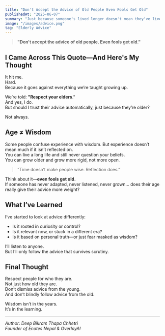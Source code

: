 ```yaml
---
title: "Don't Accept the Advice of Old People Even Fools Get Old"
publishedAt: "2025-06-07"
summary: "Just because someone's lived longer doesn't mean they've lived wiser. Here's my take on why age doesn't guarantee wisdom."
image: "/images/advice.png"
tag: "Elderly Advice"
---
```


<SmartImage 
  src="/images/advice.png" 
  alt="Fools get old" 
  aspectRatio="16/9" 
  radius="l" 
  sizes="(max-width: 960px) 100vw, 960px"
  marginBottom="24"
/>
> **"Don't accept the advice of old people. Even fools get old."**

## I Came Across This Quote—And Here's My Thought

It hit me.  
Hard.  
Because it goes against everything we’re taught growing up.

We’re told: **"Respect your elders."**  
And yes, I do.  
But should I trust their advice automatically, just because they’re older?

Not always.

## Age ≠ Wisdom

Some people confuse experience with wisdom. But experience doesn’t mean much if it isn’t reflected on.  
You can live a long life and still never question your beliefs.  
You can grow older and grow more rigid, not more open.

> “Time doesn’t make people wise. Reflection does.”

Think about it—**even fools get old.**  
If someone has never adapted, never listened, never grown… does their age really give their advice more weight?

## What I’ve Learned

I’ve started to look at advice differently:
- Is it rooted in curiosity or control?
- Is it relevant now, or stuck in a different era?
- Is it based on personal truth—or just fear masked as wisdom?

I’ll listen to anyone.  
But I’ll only follow the advice that survives scrutiny.

## Final Thought

Respect people for who they are.  
Not just how old they are.  
Don’t dismiss advice from the young.  
And don’t blindly follow advice from the old.

Wisdom isn’t in the years.  
It’s in the learning.

---

*Author: Deep Bikram Thapa Chhetri*  
*Founder of Enotes Nepal & OverlayAI*
